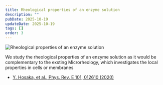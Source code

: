 ```yaml
---
title: Rheological properties of an enzyme solution
description: ""
pubDate: 2025-10-19
updateDate: 2025-10-19
tags: []
order: 3
---
```


![Rheological properties of an enzyme solution](/src/assets/images/research/rheological.png)

We study the rheological properties of an enzyme solution as it would be complementary to the exsting Microrheology, which investigates the local properties in cells or membranes

- [Y. Hosaka, et al., Phys. Rev. E 101, 012610 (2020)](https://doi.org/10.1103/PhysRevE.101.012610)
